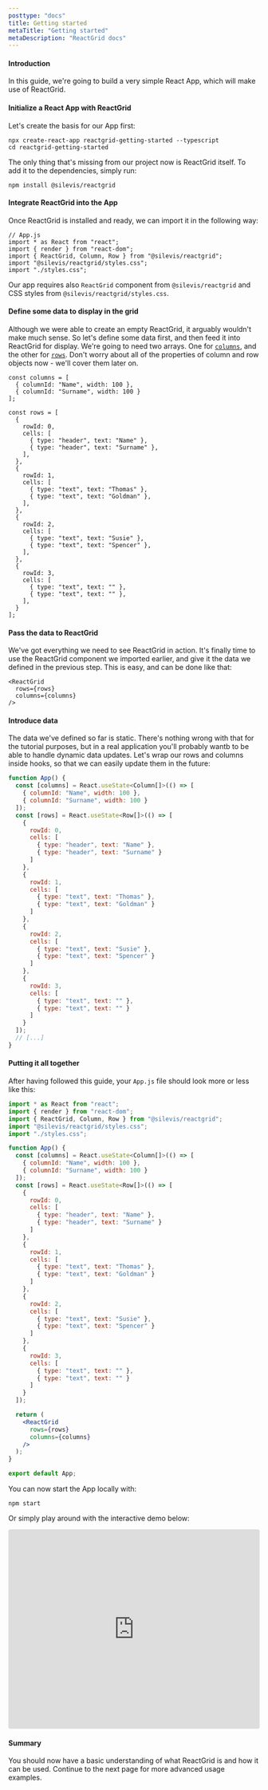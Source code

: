 ```yaml
---
posttype: "docs"
title: Getting started
metaTitle: "Getting started"
metaDescription: "ReactGrid docs"
---
```


#### Introduction

In this guide, we're going to build a very simple React App, which will make use of ReactGrid.

#### Initialize a React App with ReactGrid

Let's create the basis for our App first:
```shell
npx create-react-app reactgrid-getting-started --typescript
cd reactgrid-getting-started
```

The only thing that's missing from our project now is ReactGrid itself.
To add it to the dependencies, simply run:
```shell
npm install @silevis/reactgrid
```

####  Integrate ReactGrid into the App

Once ReactGrid is installed and ready, we can import it in the following way:
```tsx
// App.js
import * as React from "react";
import { render } from "react-dom";
import { ReactGrid, Column, Row } from "@silevis/reactgrid";
import "@silevis/reactgrid/styles.css";
import "./styles.css";
```

Our app requires also `ReactGrid` component from `@silevis/reactgrid` and CSS styles from `@silevis/reactgrid/styles.css`.

#### Define some data to display in the grid

Although we were able to create an empty ReactGrid, it arguably wouldn't make much sense.
So let's define some data first, and then feed it into ReactGrid for display.
We're going to need two arrays. One for [`columns`](/docs/3.0/7-api/0-interfaces/3-column/), and the other for [`rows`](/docs/3.0/7-api/0-interfaces/2-row/).
Don't worry about all of the properties of column and row objects now - we'll cover them later on. 

```tsx
const columns = [
  { columnId: "Name", width: 100 },
  { columnId: "Surname", width: 100 }
];

const rows = [
  {
    rowId: 0,
    cells: [
      { type: "header", text: "Name" },
      { type: "header", text: "Surname" },
    ],
  },
  {
    rowId: 1,
    cells: [
      { type: "text", text: "Thomas" },
      { type: "text", text: "Goldman" },
    ],
  },
  {
    rowId: 2,
    cells: [
      { type: "text", text: "Susie" },
      { type: "text", text: "Spencer" },
    ],
  },
  {
    rowId: 3,
    cells: [
      { type: "text", text: "" },
      { type: "text", text: "" },
    ],
  }
];
```

#### Pass the data to ReactGrid

We've got everything we need to see ReactGrid in action.
It's finally time to use the ReactGrid component we imported earlier, and give it the data
we defined in the previous step. This is easy, and can be done like that:

``` tsx
<ReactGrid
  rows={rows}
  columns={columns}
/>
```

#### Introduce data

The data we've defined so far is static. There's nothing wrong with that for the tutorial purposes, 
but in a real application you'll probably wantb to be able to handle dynamic data updates.
Let's wrap our rows and columns inside hooks, so that we can easily update them in the future:

```jsx
function App() {
  const [columns] = React.useState<Column[]>(() => [
    { columnId: "Name", width: 100 },
    { columnId: "Surname", width: 100 }
  ]);
  const [rows] = React.useState<Row[]>(() => [
    {
      rowId: 0,
      cells: [
        { type: "header", text: "Name" },
        { type: "header", text: "Surname" }
      ]
    },
    {
      rowId: 1,
      cells: [
        { type: "text", text: "Thomas" },
        { type: "text", text: "Goldman" }
      ]
    },
    {
      rowId: 2,
      cells: [
        { type: "text", text: "Susie" },
        { type: "text", text: "Spencer" }
      ]
    },
    {
      rowId: 3,
      cells: [
        { type: "text", text: "" },
        { type: "text", text: "" }
      ]
    }
  ]);
  // [...]
}

```

#### Putting it all together

After having followed this guide, your `App.js` file should look more or less like this:
```jsx
import * as React from "react";
import { render } from "react-dom";
import { ReactGrid, Column, Row } from "@silevis/reactgrid";
import "@silevis/reactgrid/styles.css";
import "./styles.css";

function App() {
  const [columns] = React.useState<Column[]>(() => [
    { columnId: "Name", width: 100 },
    { columnId: "Surname", width: 100 }
  ]);
  const [rows] = React.useState<Row[]>(() => [
    {
      rowId: 0,
      cells: [
        { type: "header", text: "Name" },
        { type: "header", text: "Surname" }
      ]
    },
    {
      rowId: 1,
      cells: [
        { type: "text", text: "Thomas" },
        { type: "text", text: "Goldman" }
      ]
    },
    {
      rowId: 2,
      cells: [
        { type: "text", text: "Susie" },
        { type: "text", text: "Spencer" }
      ]
    },
    {
      rowId: 3,
      cells: [
        { type: "text", text: "" },
        { type: "text", text: "" }
      ]
    }
  ]);

  return (
    <ReactGrid
      rows={rows}
      columns={columns}
    />
  );
}

export default App;
```

You can now start the App locally with:
```shell
npm start
```
Or simply play around with the interactive demo below:

<iframe
  src="https://codesandbox.io/embed/reactgrid-getting-started-0754c?autoresize=1&fontsize=14&hidenavigation=1&theme=dark"
  style="width:100%; height:400px; border:0; border-radius: 4px; overflow:hidden;"
  title="reactgrid-getting-started"
  allow="accelerometer; ambient-light-sensor; camera; encrypted-media; geolocation; gyroscope; hid; microphone; midi; payment; usb; vr; xr-spatial-tracking"
  sandbox="allow-forms allow-modals allow-popups allow-presentation allow-same-origin allow-scripts"
></iframe>

#### Summary
You should now have a basic understanding of what ReactGrid is and how it can be used.
Continue to the next page for more advanced usage examples.
